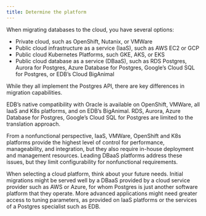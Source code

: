 ```yaml
---
title: Determine the platform				
---
```


When migrating databases to the cloud, you have several options:			

-  Private cloud, such as OpenShift, Nutanix, or VMWare	
-  Public cloud infrastructure as a service (IaaS), such as AWS EC2 or GCP
-  Public cloud Kubernetes Platforms, such GKE, AKS, or EKS
-  Public cloud database as a service (DBaaS), such as RDS Postgres, Aurora for Postgres, Azure Database for Postgres, Google’s Cloud SQL for Postgres, or EDB’s Cloud BigAnimal
 							
While they all implement the Postgres API, there are key differences in migration capabilities.
 							
EDB’s native compatibility with Oracle is available on OpenShift, VMWare, all IaaS and K8s platforms, and on EDB’s BigAnimal. RDS, Aurora, Azure Database for Postgres, Google’s Cloud SQL for Postgres are limited to the translation approach.
 							
From a nonfunctional perspective, IaaS, VMWare, OpenShift and K8s platforms provide the highest level of control for performance, manageability, and integration, but they also require in-house deployment and management resources. Leading DBaaS platforms address these issues, but they limit configurability for nonfunctional requirements.

When selecting a cloud platform, think about your future needs. Initial migrations might be served well by a DBaaS provided by a cloud service provider such as AWS or Azure, for whom Postgres is just another software platform that they operate. More advanced applications might need greater access to tuning parameters, as provided on IaaS platforms or the services of a Postgres specialist such as EDB.
